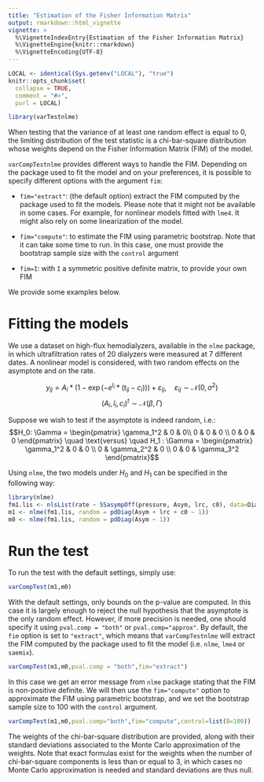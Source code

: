 ```yaml
---
title: "Estimation of the Fisher Information Matrix"
output: rmarkdown::html_vignette
vignette: >
  %\VignetteIndexEntry{Estimation of the Fisher Information Matrix}
  %\VignetteEngine{knitr::rmarkdown}
  %\VignetteEncoding{UTF-8}
---
```

  
```r
LOCAL <- identical(Sys.getenv("LOCAL"), "true")
knitr::opts_chunk$set(
  collapse = TRUE,
  comment = "#>",
  purl = LOCAL)
```

```r
library(varTestnlme)
```


When testing that the variance of at least one random effect is equal to 0, the limiting distribution of the test statistic is a chi-bar-square distribution whose weights depend on the Fisher Information Matrix (FIM) of the model. 

`varCompTestnlme` provides different ways to handle the FIM. Depending on the package used to fit the model and on your preferences, it is possible to specify different options with the argument `fim`:

  * `fim="extract"`: (the default option) extract the FIM computed by the package used to fit the models. Please note that it might not be available in some cases. For example, for nonlinear models fitted with `lme4`. It might also rely on some linearization of the model.

  * `fim="compute"`: to estimate the FIM using parametric bootstrap. Note that it can take some time to run. In this case, one must provide the bootstrap sample size with the `control` argument

  * `fim=I`: with `I` a symmetric positive definite matrix, to provide your own FIM

We provide some examples below.

# Fitting the models

We use a dataset on high-flux hemodialyzers, available in the `nlme` package, in which ultrafiltration rates of 20 dialyzers were measured at 7 different dates. A nonlinear model is considered, with two random effects on the asymptote and on the rate.

$$y_{ij} = A_i*(1 - \exp(-e^{l_i}*(t_{ij} - c_i))) + \varepsilon_{ij}, \quad \varepsilon_{ij} \sim \mathcal{N}(0,\sigma^2)$$
$$(A_i,l_i,c_i)^t \sim \mathcal{N}(\beta,\Gamma) $$

Suppose we wish to test if the asymptote is indeed random, i.e.:
$$H_0: \Gamma = \begin{pmatrix}
\gamma_1^2 & 0 & 0\\
0 & 0 & 0 \\
0 & 0 & 0
\end{pmatrix} \quad \text{versus} \quad H_1 : \Gamma = \begin{pmatrix}
\gamma_1^2 & 0 & 0 \\
0 & \gamma_2^2 & 0 \\
0 & 0 & \gamma_3^2 
\end{pmatrix}$$

Using `nlme`, the two models under $H_0$ and $H_1$ can be specified in the following way:

```r
library(nlme)
fm1.lis <- nlsList(rate ~ SSasympOff(pressure, Asym, lrc, c0), data=Dialyzer)
m1 <- nlme(fm1.lis, random = pdDiag(Asym + lrc + c0 ~ 1))
m0 <- nlme(fm1.lis, random = pdDiag(Asym ~ 1))
```


# Run the test

To run the test with the default settings, simply use:
```r
varCompTest(m1,m0)
```

With the default settings, only bounds on the p-value are computed. In this case it is largely enough to reject the null hypothesis that the asymptote is the only random effect. However, if more precision is needed, one should specify it using `pval.comp = "both"` or `pval.comp="approx"`. By default, the `fim` option is set to `"extract"`, which means that `varCompTestnlme` will extract the FIM computed by the package used to fit the model (i.e. `nlme`, `lme4` or `saemix`). 

```r
varCompTest(m1,m0,pval.comp = "both",fim="extract")
```

In this case we get an error message from `nlme` package stating that the FIM is non-positive definite. We will then use the `fim="compute"` option to approximate the FIM using parametric bootstrap, and we set the bootstrap sample size to 100 with the `control` argument.

```r
varCompTest(m1,m0,pval.comp="both",fim="compute",control=list(B=100))
```
The weights of the chi-bar-square distribution are provided, along with their standard deviations associated to the Monte Carlo approximation of the weights. Note that exact formulas exist for the weights when the number of chi-bar-square components is less than or equal to 3, in which cases no Monte Carlo approximation is needed and standard deviations are thus null.